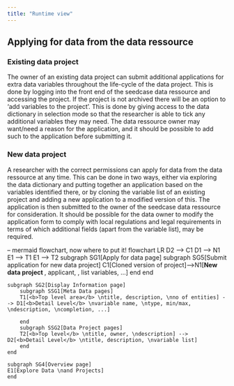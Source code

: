 ```yaml
---
title: "Runtime view"
---
```


## Applying for data from the data ressource

### Existing data project

The owner of an existing data project can submit additional applications for extra data variables throughout the life-cycle of the data project.  This is done by logging into the front end of the seedcase data ressource and accessing the project.  If the project is not archived there will be an option to 'add variables to the project'.  This is done by giving access to the data dictionary in selection mode so that the researcher is able to tick any additional variables they may need.  The data ressource owner may want/need a reason for the application, and it should be possible to add such to the application before submitting it.

### New data project

A researcher with the correct permissions can apply for data from the data ressource at any time.  This can be done in two ways, either via exploring the data dictionary and putting together an application based on the variables identified there, or by cloning the variable list of an existing project and adding a new application to a modified version of this.  The application is then submitted to the owner of the seedcase data ressource for consideration.  It should be possible for the data owner to modify the application form to comply with local regulations and legal requirements in terms of which additional fields (apart from the variable list), may be required.

-- mermaid flowchart, now where to put it!
flowchart LR
    D2 --> C1
    D1 --> N1
    E1 --> T1
    E1 --> T2
    subgraph SG1[Apply for data page]
        subgraph SG5[Submit application for new data project]
        C1[Cloned version of \nprevious project]-->N1[<b>New data project \napplication</b> \ntitle, applicant, \ndescription, list \nof variables, ...]
        end
    end

    subgraph SG2[Display Information page]
        subgraph SSG1[Meta Data pages]
        T1[<b>Top level area</b> \ntitle, description, \nno of entities] --> D1[<b>Detail Level</b> \nvariable name, \ntype, min/max, \ndescription, \ncompletion, ...] 

        end
        subgraph SSG2[Data Project pages]
        T2[<b>Top level</b> \ntitle, owner, \ndescription] --> D2[<b>Detail Level</b> \ntitle, description, \nvariable list]
        end
    end

    subgraph SG4[Overview page]
    E1[Explore Data \nand Projects]
    end
